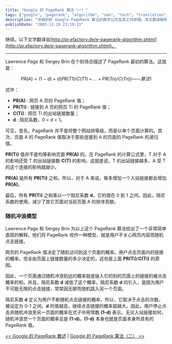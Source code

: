 ---
title: "Google 的 PageRank 算法（一）"
tags: ["google", "pagerank", "algorithm", "seo", "tech", "translation"]
description: "详细剖析 Google PageRank 算法的数学公式及其工作原理。本文翻译解释了 PageRank 的核心公式 PR(A) = (1-d) + d(PR(T1)/C(T1) + ... + PR(Tn)/C(Tn))，阐明了阻尼系数、入站链接和出站链接如何共同影响网页排名，并通过'随机冲浪模型'直观解释了这一革命性搜索排名技术的本质。"
publishDate: "2003-12-19 23:19:13"
---

继续。以下文字翻译自[http://pr.efactory.de/e-pagerank-algorithm.shtml](http://pr.efactory.de/e-pagerank-algorithm.shtml)。

---

Lawrence Page 和 Sergey Brin 在个别场合描述了 PageRank 最初的算法。这就是：

```math
PR(A) = (1-d) + d (PR(T1)/C(T1) + ... + PR(Tn)/C(Tn)) ——算法1
```

式中：

- **PR(A)** : 网页 A 页的 PageRank 值；
- **PR(Ti)** : 链接到 A 页的网页 Ti 的 PageRank 值；
- **C(Ti)** : 网页 Ti 的出站链接数量；
- **d** : 阻尼系数，0 \< d \< 1。

可见，首先，PageRank 并不是将整个网站排等级，而是以单个页面计算的。其次，页面 A 的 PageRank 值取决于那些连接到 A 的页面的 PageRank 的递归值。

**PR(Ti)** 值并不是均等影响页面 **PR(A)** 的。在 PageRank 的计算公式里，T 对于 A 的影响还受 T 的出站链接数 **C(T)** 的影响。这就是说，T 的出站链接越多，A 受 T 的这个连接的影响就越少。

**PR(A)** 是所有 **PR(Ti)** 之和。所以，对于 A 来说，每多增加一个入站链接都会增加 **PR(A)**。

最后，所有 **PR(Ti)** 之和乘以一个阻尼系数 **d**，它的值在 0 到 1 之间。因此，阻尼系数的使用，减少了其它页面对当前页面 A 的排序贡献。

### 随机冲浪模型

Lawrence Page 和 Sergey Brin 为以上这个 PageRank 算法给出了一个非常简单直观的解释。他们将 PageRank 视作一种模型，就是用户不关心网页内容而随机点击链接。

网页的 PageRank 值决定了随机访问到这个页面的概率。用户点击页面内的链接的概率，完全由页面上链接数量的多少决定的，这也是上面 **PR(Ti)**/**C(Ti)** 的原因。

因此，一个页面通过随机冲浪到达的概率就是链入它的别的页面上的链接的被点击概率的和。并且，阻尼系数 **d** 减低了这个概率。阻尼系数 **d** 的引入，是因为用户不可能无限的点击链接，常常因无聊而随机跳入另一个页面。

阻尼系数 **d** 定义为用户不断随机点击链接的概率，所以，它取决于点击的次数，被设定为 0-1 之间。**d** 的值越高，继续点击链接的概率就越大。因此，用户停止点击并随机冲浪至另一页面的概率在式子中用常数 **(1-d)** 表示。无论入站链接如何，随机冲浪至一个页面的概率总是 **(1-d)**。**(1-d)** 本身也就是页面本身所具有的 PageRank 值。

[\<\< Google 的 PageRank 概述](http://blog.xdanger.com/archives/2003/12/18/000046.html) | [Google 的 PageRank 算法（二） \>\>](http://blog.xdanger.com/archives/2003/12/21/000053.html)
